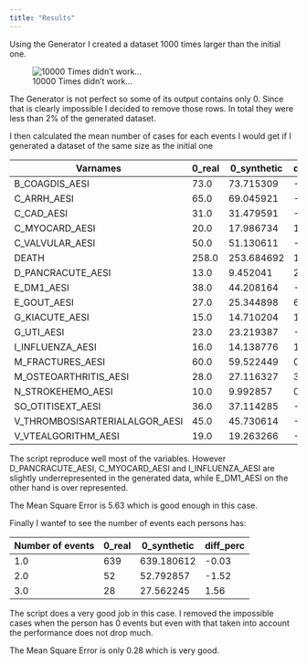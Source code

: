 ```yaml
---
title: "Results"
---
```


Using the Generator I created a dataset 1000 times larger than the initial one.

![10000 Times didn't work...](10000x.png){fig-align="center"}

The Generator is not perfect so some of its output contains only 0. Since that is clearly impossible I decided to remove those rows. In total they were less than 2% of the generated dataset.

I then calculated the mean number of cases for each events I would get if I generated a dataset of the same size as the initial one

| Varnames                       | 0_real | 0_synthetic | diff_perc |     |
|--------------------------------|--------|-------------|-----------|-----|
| B_COAGDIS_AESI                 | 73.0   | 73.715309   | -0.98     |     |
| C_ARRH_AESI                    | 65.0   | 69.045921   | -6.22     |     |
| C_CAD_AESI                     | 31.0   | 31.479591   | -1.55     |     |
| C_MYOCARD_AESI                 | 20.0   | 17.986734   | 10.07     |     |
| C_VALVULAR_AESI                | 50.0   | 51.130611   | -2.26     |     |
| DEATH                          | 258.0  | 253.684692  | 1.67      |     |
| D_PANCRACUTE_AESI              | 13.0   | 9.452041    | 27.29     |     |
| E_DM1_AESI                     | 38.0   | 44.208164   | -16.34    |     |
| E_GOUT_AESI                    | 27.0   | 25.344898   | 6.13      |     |
| G_KIACUTE_AESI                 | 15.0   | 14.710204   | 1.93      |     |
| G_UTI_AESI                     | 23.0   | 23.219387   | -0.95     |     |
| I_INFLUENZA_AESI               | 16.0   | 14.138776   | 11.63     |     |
| M_FRACTURES_AESI               | 60.0   | 59.522449   | 0.80      |     |
| M_OSTEOARTHRITIS_AESI          | 28.0   | 27.116327   | 3.16      |     |
| N_STROKEHEMO_AESI              | 10.0   | 9.992857    | 0.07      |     |
| SO_OTITISEXT_AESI              | 36.0   | 37.114285   | -3.10     |     |
| V_THROMBOSISARTERIALALGOR_AESI | 45.0   | 45.730614   | -1.62     |     |
| V_VTEALGORITHM_AESI            | 19.0   | 19.263266   | -1.39     |     |

The script reproduce well most of the variables. However D_PANCRACUTE_AESI, C_MYOCARD_AESI and I_INFLUENZA_AESI are slightly underrepresented in the generated data, while E_DM1_AESI on the other hand is over represented.

The Mean Square Error is 5.63 which is good enough in this case.

Finally I wantef to see the number of events each persons has:

| Number of events | 0_real | 0_synthetic | diff_perc |
|------------------|--------|-------------|-----------|
| 1.0              | 639    | 639.180612  | -0.03     |
| 2.0              | 52     | 52.792857   | -1.52     |
| 3.0              | 28     | 27.562245   | 1.56      |

The script does a very good job in this case. I removed the impossible cases when the person has 0 events but even with that taken into account the performance does not drop much.

The Mean Square Error is only 0.28 which is very good.
